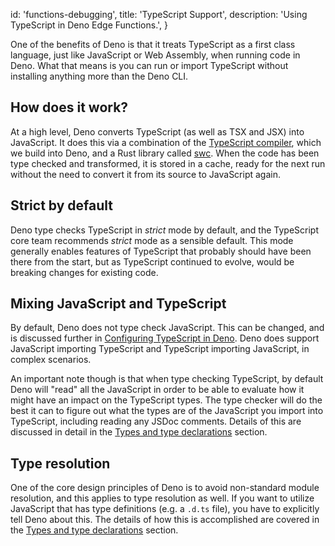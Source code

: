 
  id: 'functions-debugging',
  title: 'TypeScript Support',
  description: 'Using TypeScript in Deno Edge Functions.',
}

One of the benefits of Deno is that it treats TypeScript as a first class
language, just like JavaScript or Web Assembly, when running code in Deno. What
that means is you can run or import TypeScript without installing anything more
than the Deno CLI.

## How does it work?

At a high level, Deno converts TypeScript (as well as TSX and JSX) into
JavaScript. It does this via a combination of the
[TypeScript compiler](https://github.com/microsoft/TypeScript), which we build
into Deno, and a Rust library called [swc](https://swc.rs/). When the code has
been type checked and transformed, it is stored in a cache, ready for the next
run without the need to convert it from its source to JavaScript again.

## Strict by default

Deno type checks TypeScript in _strict_ mode by default, and the TypeScript core
team recommends _strict_ mode as a sensible default. This mode generally enables
features of TypeScript that probably should have been there from the start, but
as TypeScript continued to evolve, would be breaking changes for existing code.

## Mixing JavaScript and TypeScript

By default, Deno does not type check JavaScript. This can be changed, and is
discussed further in [Configuring TypeScript in Deno](https://deno.com/manual/advanced/typescript/configuration). Deno
does support JavaScript importing TypeScript and TypeScript importing
JavaScript, in complex scenarios.

An important note though is that when type checking TypeScript, by default Deno
will "read" all the JavaScript in order to be able to evaluate how it might have
an impact on the TypeScript types. The type checker will do the best it can to
figure out what the types are of the JavaScript you import into TypeScript,
including reading any JSDoc comments. Details of this are discussed in detail in
the [Types and type declarations](https://deno.com/manual/advanced/typescript/types) section.

## Type resolution

One of the core design principles of Deno is to avoid non-standard module
resolution, and this applies to type resolution as well. If you want to utilize
JavaScript that has type definitions (e.g. a `.d.ts` file), you have to
explicitly tell Deno about this. The details of how this is accomplished are
covered in the [Types and type declarations](https://deno.com/manual/advanced/typescript/types) section.


